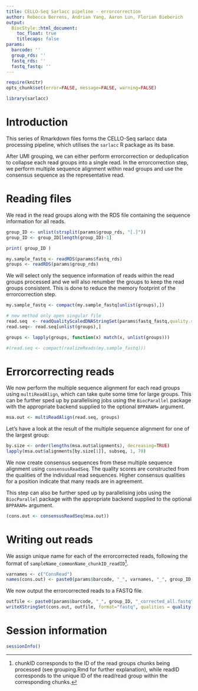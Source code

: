 ```yaml
---
title: CELLO-Seq Sarlacc pipeline - errorcorrection
author: Rebecca Berrens, Andrian Yang, Aaron Lun, Florian Bieberich
output:
  BiocStyle::html_document:
    toc_float: true
    titlecaps: false
params: 
  barcode: ''
  group_rds: ''
  fastq_rds: ''
  fastq_fastq: ''
---
```


```r
require(knitr)
opts_chunk$set(error=FALSE, message=FALSE, warning=FALSE)
```

```r
library(sarlacc)
```

# Introduction

This series of Rmarkdown files forms the CELLO-Seq sarlacc data processing pipeline, which utilises the `sarlacc` R package as its base.

After UMI grouping, we can either perform errorcorrection or deduplication to collapse each read groups into a single read.
In the errorcorrection step, we perform multiple sequence alignment within read groups and use the consensus sequence as the representative read.

# Reading files

We read in the read groups along with the RDS file containing the sequence information for all reads.

```r
group_ID <- unlist(strsplit(params$group_rds, "[.]"))
group_ID <- group_ID[length(group_ID)-1]

print( group_ID )

my.sample_fastq <- readRDS(params$fastq_rds)
groups <- readRDS(params$group_rds)

```

We will select only the sequence information of reads within the read groups processed and we will also renumber the groups to keep the read groups consistent.
This is done to reduce the memory footprint of the errorcorrection step.

```r
my.sample_fastq <- compact(my.sample_fastq[unlist(groups),])

# new method only open singular file 
read.seq  <- readQualityScaledDNAStringSet(params$fastq_fastq,quality.scoring=c("phred"))
read.seq<- read.seq[unlist(groups),]

groups <- lapply(groups, function(x) match(x, unlist(groups)))

#(read.seq <- compact(realizeReads(my.sample_fastq)))
```

# Errorcorrecting reads

We now perform the multiple sequence alignment for each read groups using `multiReadAlign`, which can take quite some time for large groups.
This can be further sped up by parallelising jobs using the `BiocParallel` package with the appropriate backend supplied to the optional `BPPARAM=` argument.

```r
msa.out <- multiReadAlign(read.seq, groups)
```

Let's have a look at the result of the multiple sequence alignment for one of the largest group:

```r
by.size <- order(lengths(msa.out$alignments), decreasing=TRUE)
lapply(msa.out$alignments[by.size[1]], subseq, 1, 70)
```

We now create consensus sequences from these multiple sequence alignment using `consensusReadSeq`.
The quality scores are constructed from the qualities of the individual read sequences.
Higher consensus qualities for a position indicate that many reads are in agreement.

This step can also be further sped up by parallelising jobs using the `BiocParallel` package with the appropriate backend supplied to the optional `BPPARAM=` argument.

```r
(cons.out <- consensusReadSeq(msa.out))
```

# Writing out reads

We assign unique name for each of the errorcorrected reads, following the format of `sampleName_commonName_chunkID_readID`^[chunkID corresponds to the ID of the read groups chunks being processed (see grouping.Rmd for further explanation), while readID corresponds to the unique ID of the read/read group within the corresponding chunks.].

```r
varnames <- c("ConsRead")
names(cons.out) <- paste0(params$barcode, "_", varnames, "_", group_ID, "_", seq_along(cons.out))
```

We now output the errorcorrected reads to a FASTQ file.

```r
outfile <- paste0(params$barcode, "_", group_ID, "_corrected_all.fastq")
writeXStringSet(cons.out, outfile, format="fastq", qualities = quality(cons.out))
```

# Session information

```r
sessionInfo()
```




